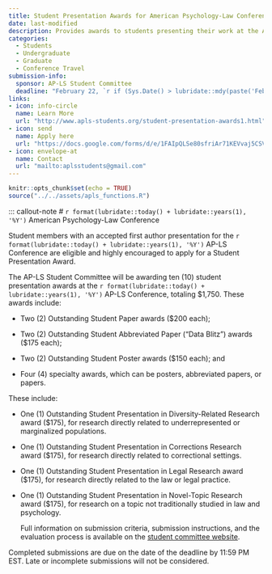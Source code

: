 ```yaml
---
title: Student Presentation Awards for American Psychology-Law Conference
date: last-modified
description: Provides awards to students presenting their work at the American Psychology-Law Society Conference.
categories: 
  - Students
  - Undergraduate
  - Graduate
  - Conference Travel
submission-info:
  sponsor: AP-LS Student Committee
  deadline: "February 22, `r if (Sys.Date() > lubridate::mdy(paste('February 22', lubridate::year(Sys.Date())))) lubridate::year(Sys.Date()) + 1 else lubridate::year(Sys.Date())`"
links:
- icon: info-circle
  name: Learn More
  url: "http://www.apls-students.org/student-presentation-awards1.html"
- icon: send
  name: Apply here
  url: "https://docs.google.com/forms/d/e/1FAIpQLSe80sfriAr71KEVvaj5CSVmR-UALYeB04ewjvv8M1NaBsjNIQ/viewform"
- icon: envelope-at
  name: Contact
  url: "mailto:aplsstudents@gmail.com"
---
```


```r
knitr::opts_chunk$set(echo = TRUE)
source("../../assets/apls_functions.R")
```

::: vspace
:::

::: callout-note
# `r format(lubridate::today() + lubridate::years(1), '%Y')` American Psychology-Law Conference

Student members with an accepted first author presentation for the `r format(lubridate::today() + lubridate::years(1), '%Y')` AP-LS Conference are eligible and highly encouraged to apply for a Student Presentation Award.

The AP-LS Student Committee will be awarding ten (10) student presentation awards at the `r format(lubridate::today() + lubridate::years(1), '%Y')` AP-LS Conference, totaling \$1,750. These awards include:

-   Two (2) Outstanding Student Paper awards (\$200 each);

-   Two (2) Outstanding Student Abbreviated Paper ("Data Blitz") awards (\$175 each);

-   Two (2) Outstanding Student Poster awards (\$150 each); and

-   Four (4) specialty awards, which can be posters, abbreviated papers, or papers.

These include:

-   One (1) Outstanding Student Presentation in Diversity-Related Research award (\$175), for research directly related to underrepresented or marginalized populations.

-   One (1) Outstanding Student Presentation in Corrections Research award (\$175), for research directly related to correctional settings.

-   One (1) Outstanding Student Presentation in Legal Research award (\$175), for research directly related to the law or legal practice.

-   One (1) Outstanding Student Presentation in Novel-Topic Research award (\$175), for research on a topic not traditionally studied in law and psychology.

    Full information on submission criteria, submission instructions, and the evaluation process is available on the [student committee website](https://www.apls-students.org/student-presentation-awards1.html).

Completed submissions are due on the date of the deadline by 11:59 PM EST. Late or incomplete submissions will not be considered.
